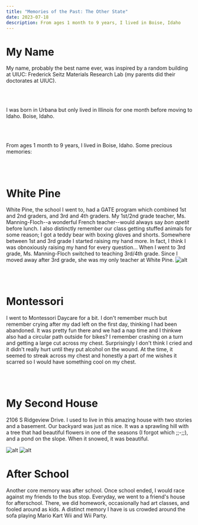 ```yaml
---
title: "Memories of the Past: The Other State"
date: 2023-07-18
description: From ages 1 month to 9 years, I lived in Boise, Idaho
---
```


# My Name
My name, probably the best name ever, was inspired by a random building at UIUC: Frederick Seitz Materials Research Lab
(my parents did their doctorates at UIUC).

<br></br>

I was born in Urbana but only lived in Illinois for one month before moving to Idaho. Boise, Idaho.

<br></br>

From ages 1 month to 9 years, I lived in Boise, Idaho. Some precious memories:

<br></br>

# White Pine
White Pine, the school I went to, had a GATE program which combined 1st and 2nd graders, and 3rd and 4th graders.
My 1st/2nd grade teacher, Ms. Manning-Floch--a wonderful French teacher--would always say *bon apetit* before lunch.
I also distinctly remember our class getting stuffed animals for some reason; I got a teddy bear with boxing gloves and shorts.
Somewhere between 1st and 3rd grade I started raising my hand more. In fact, I think I was obnoxiously raising my hand for every question...
When I went to 3rd grade, Ms. Manning-Floch switched to teaching 3rd/4th grade. 
Since I moved away after 3rd grade, she was my only teacher at White Pine.
![alt](/white-pine.jpg)

<br></br>

# Montessori
I went to Montessori Daycare for a bit. I don't remember much but remember crying after my dad left on the first day, thinking I had been abandoned. 
It was pretty fun there and we had a nap time and I thinkwe also had a circular path outside for bikes?
I remember crashing on a turn and getting a large cut across my chest. Surprisingly I don't think I cried and it didn't really hurt until they put alcohol on the wound.
At the time, it seemed to streak across my chest and honestly a part of me wishes it scarred so I would have something cool on my chest.

<br></br>

# My Second House
2106 S Ridgeview Drive. I used to live in this amazing house with two stories and a basement.
Our backyard was just as nice. It was a sprawling hill with a tree that had beautiful flowers in one of the seasons (I forgot which ;;-;;), and a pond on the slope.
When it snowed, it was beautiful.

<div className='flex justify-center'>
    <img src="/not-snowy.jpg" alt="alt" className='w-1/4 rounded-lg mx-4 my-4'></img>
    <img src="/snowy-view.jpg" alt="alt" className='w-1/4 rounded-lg mx-4 my-4'></img>
</div>

# After School
Another core memory was after school. Once school ended, I would race against my friends to the bus stop. 
Everyday, we went to a friend's house for afterschool. 
There, we did homework, occasionally had art classes, and fooled around as kids. 
A distinct memory I have is us crowded around the sofa playing Mario Kart Wii and Wii Party.
